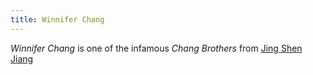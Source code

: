 ```yaml
---
title: Winnifer Chang
---
```


<Stub />

*Winnifer Chang* is one of the infamous *Chang Brothers* from [Jing Shen Jiang](/locations/jing-shen-jiang/)
